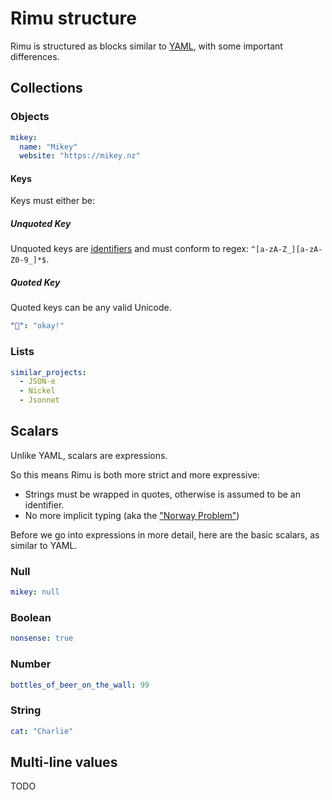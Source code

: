 # Rimu structure

Rimu is structured as blocks similar to [YAML](https://yaml.org/), with some important differences.

## Collections

### Objects

```yaml
mikey:
  name: "Mikey"
  website: "https://mikey.nz"
```

#### Keys

Keys must either be:

##### Unquoted Key

Unquoted keys are [identifiers](./expressions#Identifiers) and must conform to regex: `^[a-zA-Z_][a-zA-Z0-9_]*$`.

##### Quoted Key

Quoted keys can be any valid Unicode.

```yaml
"🙆": "okay!"
```

### Lists

```yaml
similar_projects:
  - JSON-e
  - Nickel
  - Jsonnet
```

## Scalars

Unlike YAML, scalars are expressions.

So this means Rimu is both more strict and more expressive:

- Strings must be wrapped in quotes, otherwise is assumed to be an identifier.
- No more implicit typing (aka the ["Norway Problem"](https://hitchdev.com/strictyaml/why/implicit-typing-removed/))

Before we go into expressions in more detail, here are the basic scalars, as similar to YAML.

### Null

```yaml
mikey: null
```

### Boolean

```yaml
nonsense: true
```

### Number

```yaml
bottles_of_beer_on_the_wall: 99
```

### String

```yaml
cat: "Charlie"
```

## Multi-line values

TODO
